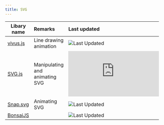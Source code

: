```yaml
---
title: SVG
---
```


| Libary name                                     | Remarks                        | Last updated                                                                          |
| ----------------------------------------------- | :----------------------------- | :------------------------------------------------------------------------------------ |
| [vivus.js](https://maxwellito.github.io/vivus/) | Line drawing animation         | ![Last Updated](https://img.shields.io/github/last-commit/maxwellito/vivus)           |
| [SVG.js](https://svgjs.dev/)                    | Manipulating and animating SVG | ![Last Updated](https://img.shields.io/github/last-commit/svgdotjs/svg.js)            |
| [Snap.svg](http://snapsvg.io/)                  | Animating SVG                  | ![Last Updated](https://img.shields.io/github/last-commit/adobe-webplatform/snap.svg) |
| [BonsaiJS](https://bonsaijs.org/)               |                                | ![Last Updated](https://img.shields.io/github/last-commit/uxebu/bonsai)               |
